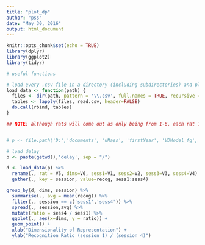 ```yaml
---
title: "plot_dp"
author: "pss"
date: "May 30, 2016"
output: html_document
---
```


```r
knitr::opts_chunk$set(echo = TRUE)
library(dplyr)
library(ggplot2)
library(tidyr)
```

```r
# useful functions

# load every .csv file in a directory (including subdirectories) and place in single dataframe
load_data <- function(path) { 
  files <- dir(path, pattern = '\\.csv', full.names = TRUE, recursive = TRUE)
  tables <- lapply(files, read.csv, header=FALSE)
  do.call(rbind, tables)
}


```

```r

## NOTE: although rats will come out as only being from 1-6, each rat 1 is slightly different (indicated by how many dims it had to deal with during input


# p <- file.path('D:','documents', 'uMass', 'firstYear', 'VDModel_fg', 'current', 'cowell2006', 'allExpts', 'graphsAndSession', 'listLength', 'all')

# load delay
p <- paste(getwd(),'delay', sep = "/")

d <- load_data(p) %>%
  rename(., rat = V5, dims=V6, sess1=V1, sess2=V2, sess3=V3, sess4=V4) %>%
  gather(., key = session, value=recog, sess1:sess4)

```


```r

group_by(d, dims, session) %>%
  summarise(., avg = mean(recog)) %>%
  filter(., session == c('sess1','sess4')) %>%
  spread(., session,avg) %>%
  mutate(ratio = sess4 / sess1) %>%
  ggplot(., aes(x=dims, y = ratio)) +
  geom_point() +
  xlab("Dimensionality of Representation") + 
  ylab("Recognition Ratio (session 1) / (session 4)")

```



